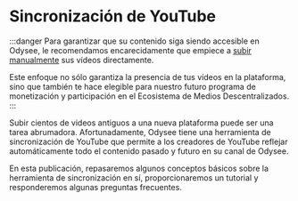 # Sincronización de YouTube

:::danger Para garantizar que su contenido siga siendo accesible en Odysee, le recomendamos encarecidamente que empiece a [subir manualmente](https://help.odysee.tv/es/category-uploading/) sus vídeos directamente.

Este enfoque no sólo garantiza la presencia de tus vídeos en la plataforma, sino que también te hace elegible para nuestro futuro programa de monetización y participación en el Ecosistema de Medios Descentralizados.
:::

Subir cientos de videos antiguos a una nueva plataforma puede ser una tarea abrumadora. Afortunadamente, Odysee tiene una herramienta de sincronización de YouTube que permite a los creadores de YouTube reflejar automáticamente todo el contenido pasado y futuro en su canal de Odysee.

En esta publicación, repasaremos algunos conceptos básicos sobre la herramienta de sincronización en sí, proporcionaremos un tutorial y responderemos algunas preguntas frecuentes.

<CategoryCards/>
